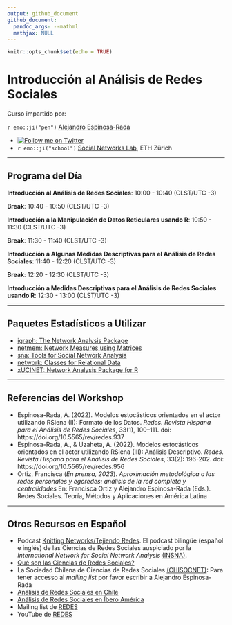 ```yaml
---
output: github_document
github_document:
  pandoc_args: --mathml
  mathjax: NULL
---
```


```r
knitr::opts_chunk$set(echo = TRUE)
```


# Introducción al Análisis de Redes Sociales

Curso impartido por: 

`r emo::ji("pen")` [Alejandro Espinosa-Rada](https://github.com/anespinosa) 

- [![Follow me on Twitter](https://img.shields.io/badge/Follow me on Twitter-9cf.svg)](https://twitter.com/aespinosarada)
- `r emo::ji("school")` [Social Networks Lab](https://sn.ethz.ch), ETH Zürich

---

## Programa del Día

**Introducción al Análisis de Redes Sociales**: 10:00 - 10:40 (CLST/UTC -3)

**Break**: 10:40 - 10:50 (CLST/UTC -3)

**Introducción a la Manipulación de Datos Reticulares usando R**: 10:50 - 11:30 (CLST/UTC -3)

**Break**: 11:30 - 11:40 (CLST/UTC -3)

**Introducción a Algunas Medidas Descriptivas para el Análisis de Redes Sociales**: 11:40 - 12:20 (CLST/UTC -3)

**Break**: 12:20 - 12:30 (CLST/UTC -3)

**Introducción a Medidas Descriptivas para el Análisis de Redes Sociales usando R**: 12:30 - 13:00 (CLST/UTC -3)

---

## Paquetes Estadísticos a Utilizar

- [igraph: The Network Analysis Package](https://r.igraph.org)
- [netmem: Network Measures using Matrices](https://github.com/anespinosa/netmem)
- [sna: Tools for Social Network Analysis](https://cran.r-project.org/web/packages/sna/index.html)
- [network: Classes for Relational Data](https://cran.r-project.org/web/packages/network/index.html)
- [xUCINET: Network Analysis Package for R](https://www.analyzingsocialnetworksusingr.com/xucinet)

---

## Referencias del Workshop

- Espinosa-Rada, A. (2022). Modelos estocásticos orientados en el actor utilizando RSiena (II): Formato de los Datos. *Redes. Revista Hispana para el Análisis de Redes Sociales*, 33(1), 100–111. doi: https://doi.org/10.5565/rev/redes.937
- Espinosa-Rada, A., & Uzaheta, A. (2022). Modelos estocásticos orientados en el actor utilizando RSiena (III): Análisis Descriptivo. *Redes. Revista Hispana para el Análisis de Redes Sociales*, 33(2): 196-202. doi: https://doi.org/10.5565/rev/redes.956
- Ortiz, Francisca (*En prensa, 2023*). *Aproximación metodológica a las redes personales y egoredes: análisis de la red completa y centralidades* En: Francisca Ortiz y Alejandro Espinosa-Rada (Eds.). Redes Sociales. Teoría, Métodos y Aplicaciones en América Latina

---

## Otros Recursos en Español

- Podcast [Knitting Networks/Tejiendo Redes](https://anchor.fm/tejiendoredes). El podcast bilingüe (español e inglés) de las Ciencias de Redes Sociales auspiciado por la *International Network for Social Network Analysis* [(INSNA)](https://www.insna.org/news/knitting-networks-podcast). 
- [Qué son las Ciencias de Redes Sociales?](https://chisocnet.org/what-is-social-network-science/)
- La Sociedad Chilena de Ciencias de Redes Sociales [(CHISOCNET)](https://chisocnet.org): Para tener accesso al *mailing list* por favor escribir a Alejandro Espinosa-Rada
- [Análisis de Redes Sociales en Chile](https://chisocnet.org/social-network-in-chile/)
- [Análisis de Redes Sociales en Íbero América](https://chisocnet.org/social-network-in-ibero-america/)
- Mailing list de [REDES](http://revista-redes.rediris.es/webredes/lista.htm)
- YouTube de [REDES](https://www.youtube.com/channel/UCofGv2fk2HnVXW45d1K4ujw)

